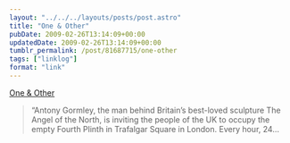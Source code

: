 ```yaml
---
layout: "../../../layouts/posts/post.astro"
title: "One & Other"
pubDate: 2009-02-26T13:14:09+00:00
updatedDate: 2009-02-26T13:14:09+00:00
tumblr_permalink: /post/81687715/one-other
tags: ["linklog"]
format: "link"
---
```


[One & Other][1]

> &ldquo;Antony Gormley, the man behind Britain&rsquo;s best-loved sculpture The Angel of the North, is inviting the people of the UK to occupy the empty Fourth Plinth in Trafalgar Square in London. Every hour, 24&hellip;

[1]: http://www.oneandother.co.uk/
